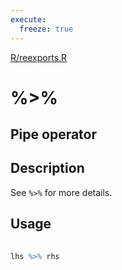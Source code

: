```yaml
---
execute:
  freeze: true
---
```


[R/reexports.R](https://github.com/rstudio/tfhub//blob/main/R/reexports.R#L5) 

# %>%

## Pipe operator

## Description
 See `%>%` for more details. 


## Usage
```r
 
lhs %>% rhs 
```









